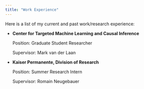 ```yaml
---
title: "Work Experience"
---
```


Here is a list of my current and past work/research experience:

-   **Center for Targeted Machine Learning and Causal Inference**

    Position: Graduate Student Researcher

    Supervisor: Mark van der Laan

-   **Kaiser Permanente, Division of Research**

    Position: Summer Research Intern

    Supervisor: Romain Neugebauer
